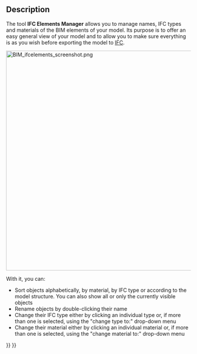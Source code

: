 <languages/>
<translate>

<!--T:9-->
{{Docnav
|[[BIM_Windows|Windows]]
|[[BIM_IfcQuantities|IfcQuantities]]
|[[BIM_Workbench|BIM]]
|IconL=BIM_Windows.svg
|IconR=BIM_IfcQuantities.svg
|IconC=Workbench_BIM.svg
}}

<!--T:1-->
{{GuiCommand
|Name=BIM IfcElements
|MenuLocation=Manage → Manage IFC elements...
|Workbenches=[[BIM_Workbench|BIM]]
}}

==Description== <!--T:2-->

<!--T:4-->
The tool '''IFC Elements Manager''' allows you to manage names, IFC types and materials of the BIM elements of your model. Its purpose is to offer an easy general view of your model and to allow you to make sure everything is as you wish before exporting the model to [[Arch_IFC|IFC]].

</translate>
[[Image:BIM_ifcelements_screenshot.png|600px]]
<translate>
<!--T:11-->
{{Caption|IFC Elements Manager}}

<!--T:5-->
With it, you can:

<!--T:6-->
* Sort objects alphabetically, by material, by IFC type or according to the model structure. You can also show all or only the currently visible objects
* Rename objects by double-clicking their name
* Change their IFC type either by clicking an individual type or, if more than one is selected, using the "change type to:" drop-down menu
* Change their material either by clicking an individual material or, if more than one is selected, using the "change material to:" drop-down menu


<!--T:10-->
{{Docnav
|[[BIM_Windows|Windows]]
|[[BIM_IfcQuantities|IfcQuantities]]
|[[BIM_Workbench|BIM]]
|IconL=BIM_Windows.svg
|IconR=BIM_IfcQuantities.svg
|IconC=Workbench_BIM.svg
}}

</translate>
{{BIM_Tools_navi{{#translation:}}}}
{{Userdocnavi{{#translation:}}}}